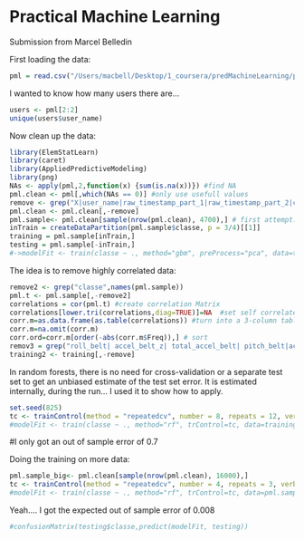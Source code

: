 Practical Machine Learning
========================================================
Submission from Marcel Belledin

First loading the data:

```r
pml = read.csv("/Users/macbell/Desktop/1_coursera/predMachineLearning/pml-training.csv", na.strings=c("NA",""))
```

I wanted to know how many users there are...

```r
users <- pml[2:2]
unique(users$user_name)
```
Now clean up the data:

```r
library(ElemStatLearn)
library(caret)
library(AppliedPredictiveModeling)
library(png) 
NAs <- apply(pml,2,function(x) {sum(is.na(x))}) #find NA
pml.clean <- pml[,which(NAs == 0)] #only use usefull values
remove <- grep("X|user_name|raw_timestamp_part_1|raw_timestamp_part_2|cvtd_timestamp|new_window|num_window",names(pml.clean)) #remove uninteresting data:
pml.clean <- pml.clean[,-remove]
pml.sample<- pml.clean[sample(nrow(pml.clean), 4700),] # first attempt:no need of using all data. +/- 500 rows per user for testing
inTrain = createDataPartition(pml.sample$classe, p = 3/4)[[1]]
training = pml.sample[inTrain,]
testing = pml.sample[-inTrain,]
#->modelFit <- train(classe ~ ., method="gbm", preProcess="pca", data=training) not realy good in accuracy
```
The idea is to remove highly correlated data:

```r
remove2 <- grep("classe",names(pml.sample))
pml.t <- pml.sample[,-remove2]
correlations = cor(pml.t) #create correlation Matrix
correlations[lower.tri(correlations,diag=TRUE)]=NA  #set self correlated elements to NA
corr.m=as.data.frame(as.table(correlations)) #turn into a 3-column table
corr.m=na.omit(corr.m) 
corr.ord=corr.m[order(-abs(corr.m$Freq)),] # sort 
remov3 = grep("roll_belt| accel_belt_z| total_accel_belt| pitch_belt|accel_belt_x| accel_belt_y|accel_belt_z| gyros_arm_x| gyros_arm_y | magnet_belt_x  | yaw_dumbbell	| accel_dumbbell_z	| magnet_arm_y | magnet_arm_z|	yaw_belt|accel_arm_x|magnet_arm_x|pitch_dumbbell|accel_dumbbell_x",names(training))
training2 <- training[,-remove]
```
In random forests, there is no need for cross-validation or a separate test set to get an unbiased estimate of the test set error. It is estimated internally, during the run... I used it to show how to apply.
```r
set.seed(825)
tc <- trainControl(method = "repeatedcv", number = 8, repeats = 12, verboseIter=T, classProbs = TRUE) # 8 resampling iterations #for repeated k-fold cross-validation I chose 12 complete sets of folds to compute.
#modelFit <- train(classe ~ ., method="rf", trControl=tc, data=training2)
```
#I only got an out of sample error of 0.7

Doing the training on more data:

```r
pml.sample_big<- pml.clean[sample(nrow(pml.clean), 16000),]
tc <- trainControl(method = "repeatedcv", number = 4, repeats = 3, verboseIter=T, classProbs = TRUE) #change params to save time...
#modelFit <- train(classe ~ ., method="rf", trControl=tc, data=pml.sample_big)
```
Yeah.... I got the expected out of sample error of 0.008
```r
#confusionMatrix(testing$classe,predict(modelFit, testing))
```
